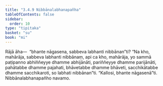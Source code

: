 ```yaml
---
title: "3.4.9 Nibbānalabhanapañha"
tableOfContents: false
sidebar:
  order: 10
type: "tipitaka"
basket: "su"
book: "mi"
---
```



<DynamicBreadcrumb />

<Division number="71" book="mi">

<Paragraph number="352" book="mi">
Rājā āha—  “bhante nāgasena, sabbeva labhanti nibbānan”ti? “Na kho, mahārāja, sabbeva labhanti nibbānaṃ, api ca kho, mahārāja, yo sammā paṭipanno abhiññeyye dhamme abhijānāti, pariññeyye dhamme parijānāti, pahātabbe dhamme pajahati, bhāvetabbe dhamme bhāveti, sacchikātabbe dhamme sacchikaroti, so labhati nibbānan”ti.
</Paragraph>

<Paragraph number="353" book="mi">
“Kallosi, bhante nāgasenā”ti.

</Paragraph>
</Division>

<Paragraph number="354" type="center" book="mi">
Nibbānalabhanapañho navamo.
</Paragraph>